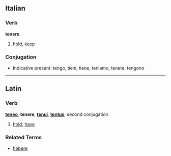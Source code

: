 ==Italian==
===Verb===
'''tenere'''

# [[hold]], [[keep]]

===Conjugation===
*Indicative present: tengo, tieni, tiene, teniamo, tenete, tengono

----
==Latin==
===Verb===
'''[[teneo]]''', '''tenere''', '''[[tenui]]''', '''[[tentus]]'''; second conjugation

# [[hold]], [[have]]

===Related Terms===
*[[habere]]